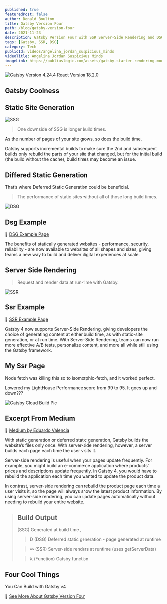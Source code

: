 ```yaml
---
published: true
featuredPost: false
author: Donald Boulton
title: Gatsby Version Four
path: /blog/gatsby-version-four
date: 2021-11-23
description: Gatsby Version Four with SSR Server-Side Rendering and DSG Deferred Static Generation, JAMstack coolness.
tags: [Gatsby, SSR, DSG]
category: Tech
publicId: videos/angelina_jordan_suspicious_minds
videoTitle: Angelina Jordan Suspicious Minds
imageLink: https://publiuslogic.com/assets/gatsby-starter-rendering-modes-thumbnail-wide.jpg
---
```


![Gatsby Version 4.24.4 React Version 18.2.0](../../../static/assets/gatsby-starter-rendering-modes-thumbnail-wide.jpg)

## Gatsby Coolness

## Static Site Generation

<Section>

![SSG](../../../static/img/ssg-diagram.jpg 'Static Site Generation')

</Section>

<Section>

> One downside of SSG is longer build times.

As the number of pages of your site grows, so does the build time.

Gatsby supports incremental builds to make sure the 2nd and subsequent builds only rebuild the parts of your site that changed, but for the initial build (the build without the cache), build times may become an issue.

</Section>

## Differed Static Generation

<Section>

That’s where Deferred Static Generation could be beneficial.

> The performance of static sites without all of those long build times.

</Section>

<Section>

![DSG](../../../static/assets/DSG_for_blog_article_and_G4_overview_page.jpg 'Deferred Static Generation')

</Section>

## Dsg Example

🔗 [DSG Example Page](/dsg)

<Section>

The benefits of statically generated websites - performance, security, reliability - are now available to websites of all shapes and sizes, giving teams a new way to build and deliver digital experiences at scale.

</Section>

## Server Side Rendering

> Request and render data at run-time with Gatsby.

<Section>

![SSR](../../../static/assets/SSR_for_blog_article_and_G4_overview_page.jpg 'Render Data At Run-time')

</Section>

## Ssr Example

🔗 [SSR Example Page](/ssr)

<Section>

Gatsby 4 now supports Server-Side Rendering, giving developers the choice of generating content at either build time, as with static-site generation, or at run time. With Server-Side Rendering, teams can now run more effective A/B tests, personalize content, and more all while still using the Gatsby framework.

</Section>

## My Ssr Page

<Section>

Node fetch was killing this so to isomorphic-fetch, and it worked perfect.

Lowered my LightHouse Performance score from 99 to 95. It goes up and down???

</Section>

<Section>

![Gatsby Cloud Build Pic](../../../static/assets/ssr-dsg.jpg)

</Section>

## Excerpt From Medium

🔗 [Medium by Eduardo Valencia](https://medium.com/@8025918/gatsby-4-using-ssr-and-dsg-14742eaecb66)

<Section>

With static generation or deferred static generation, Gatsby builds the website’s files only once. With server-side rendering, however, a server builds each page each time the user visits it.

Server-side rendering is useful when your pages update frequently. For example, you might build an e-commerce application where products’ prices and descriptions update frequently. In Gatsby 4, you would have to rebuild the application each time you wanted to update the product data.

In contrast, server-side rendering can rebuild the product page each time a user visits it, so the page will always show the latest product information. By using server-side rendering, you can update pages automatically without needing to rebuild your entire website.

</Section>

<Section>

> ## Build Output
>
> (SSG) Generated at build time ,
>
> > D (DSG) Deferred static generation - page generated at runtime
>
> > ∞ (SSR) Server-side renders at runtime (uses getServerData)
>
> > λ (Function) Gatsby function

</Section>

## Four Cool Things

You Can Build with Gatsby v4

<Section>

<YouTube youTubeId="9EX36Gtl89I" />

</Section>

🔗 [See More About Gatsby Version Four](https://www.gatsbyjs.com/gatsby-4/)

<WavyHr className="mt-1 mb-1 text-wine-300" />
